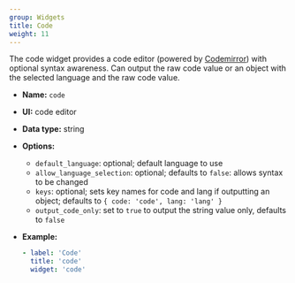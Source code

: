 ```yaml
---
group: Widgets
title: Code
weight: 11
---
```


The code widget provides a code editor (powered by [Codemirror](https://codemirror.net)) with optional syntax awareness. Can output the raw code value or an object with the selected language and the raw code value.

- **Name:** `code`
- **UI:** code editor
- **Data type:** string
- **Options:**
  - `default_language`: optional; default language to use
  - `allow_language_selection`: optional; defaults to `false`: allows syntax to be changed
  - `keys`: optional; sets key names for code and lang if outputting an object; defaults to `{ code: 'code', lang: 'lang' }`
  - `output_code_only`: set to `true` to output the string value only, defaults to `false`

- **Example:**
  ```yaml
  - label: 'Code'
    title: 'code'
    widget: 'code'
  ```
